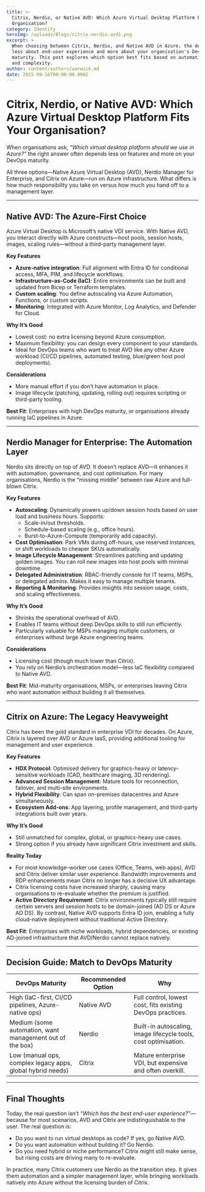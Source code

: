 ```yaml
---
title: >-
  Citrix, Nerdio, or Native AVD: Which Azure Virtual Desktop Platform Fits Your
  Organisation?
category: Identity
heroImg: /uploads/Blogs/citrix-nerdio-avd1.png
excerpt: >
  When choosing between Citrix, Nerdio, and Native AVD in Azure, the decision is
  less about end-user experience and more about your organisation's DevOps
  maturity. This post explores which option best fits based on automation, cost,
  and complexity.
author: content/authors/warwick.md
date: 2025-09-16T00:00:00.000Z
---
```


# Citrix, Nerdio, or Native AVD: Which Azure Virtual Desktop Platform Fits Your Organisation?

When organisations ask, *“Which virtual desktop platform should we use in Azure?”* the right answer often depends less on features and more on your DevOps maturity.

All three options—Native Azure Virtual Desktop (AVD), Nerdio Manager for Enterprise, and Citrix on Azure—run on Azure infrastructure. What differs is how much responsibility you take on versus how much you hand off to a management layer.

***

## Native AVD: The Azure-First Choice

Azure Virtual Desktop is Microsoft’s native VDI service. With Native AVD, you interact directly with Azure constructs—host pools, session hosts, images, scaling rules—without a third-party management layer.

**Key Features**

* **Azure-native integration**: Full alignment with Entra ID for conditional access, MFA, PIM, and lifecycle workflows.
* **Infrastructure-as-Code (IaC)**: Entire environments can be built and updated from Bicep or Terraform templates.
* **Custom scaling**: You define autoscaling via Azure Automation, Functions, or custom scripts.
* **Monitoring**: Integrated with Azure Monitor, Log Analytics, and Defender for Cloud.

**Why It’s Good**

* Lowest cost: no extra licensing beyond Azure consumption.
* Maximum flexibility: you can design every component to your standards.
* Ideal for DevOps teams who want to treat AVD like any other Azure workload (CI/CD pipelines, automated testing, blue/green host pool deployments).

**Considerations**

* More manual effort if you don’t have automation in place.
* Image lifecycle (patching, updating, rolling out) requires scripting or third-party tooling.

**Best Fit**: Enterprises with high DevOps maturity, or organisations already running IaC pipelines in Azure.

***

## Nerdio Manager for Enterprise: The Automation Layer

Nerdio sits directly on top of AVD. It doesn’t replace AVD—it enhances it with automation, governance, and cost optimisation. For many organisations, Nerdio is the “missing middle” between raw Azure and full-blown Citrix.

**Key Features**

* **Autoscaling**: Dynamically powers up/down session hosts based on user load and business hours. Supports:
  * Scale-in/out thresholds.
  * Schedule-based scaling (e.g., office hours).
  * Burst-to-Azure-Compute (temporarily add capacity).
* **Cost Optimisation**: Park VMs during off-hours, use reserved instances, or shift workloads to cheaper SKUs automatically.
* **Image Lifecycle Management**: Streamlines patching and updating golden images. You can roll new images into host pools with minimal downtime.
* **Delegated Administration**: RBAC-friendly console for IT teams, MSPs, or delegated admins. Makes it easy to manage multiple tenants.
* **Reporting & Monitoring**: Provides insights into session usage, costs, and scaling effectiveness.

**Why It’s Good**

* Shrinks the operational overhead of AVD.
* Enables IT teams without deep DevOps skills to still run efficiently.
* Particularly valuable for MSPs managing multiple customers, or enterprises without large Azure engineering teams.

**Considerations**

* Licensing cost (though much lower than Citrix).
* You rely on Nerdio’s orchestration model—less IaC flexibility compared to Native AVD.

**Best Fit**: Mid-maturity organisations, MSPs, or enterprises leaving Citrix who want automation without building it all themselves.

***

## Citrix on Azure: The Legacy Heavyweight

Citrix has been the gold standard in enterprise VDI for decades. On Azure, Citrix is layered over AVD or Azure IaaS, providing additional tooling for management and user experience.

**Key Features**

* **HDX Protocol**: Optimised delivery for graphics-heavy or latency-sensitive workloads (CAD, healthcare imaging, 3D rendering).
* **Advanced Session Management**: Mature tools for reconnection, failover, and multi-site environments.
* **Hybrid Flexibility**: Can span on-premises datacentres and Azure simultaneously.
* **Ecosystem Add-ons**: App layering, profile management, and third-party integrations built over years.

**Why It’s Good**

* Still unmatched for complex, global, or graphics-heavy use cases.
* Strong option if you already have significant Citrix investment and skills.

**Reality Today**

* For most knowledge-worker use cases (Office, Teams, web apps), AVD and Citrix deliver similar user experience. Bandwidth improvements and RDP enhancements mean Citrix no longer has a decisive UX advantage.
* Citrix licensing costs have increased sharply, causing many organisations to re-evaluate whether the premium is justified.
* **Active Directory Requirement**: Citrix environments typically still require certain servers and session hosts to be domain-joined (AD DS or Azure AD DS). By contrast, Native AVD supports Entra ID join, enabling a fully cloud-native deployment without traditional Active Directory.

**Best Fit**: Enterprises with niche workloads, hybrid dependencies, or existing AD-joined infrastructure that AVD/Nerdio cannot replace natively.

***

## Decision Guide: Match to DevOps Maturity

| **DevOps Maturity**                                        | **Recommended Option** | **Why**                                                         |
| ---------------------------------------------------------- | ---------------------- | --------------------------------------------------------------- |
| High (IaC-first, CI/CD pipelines, Azure-native ops)        | Native AVD             | Full control, lowest cost, fits existing DevOps practices.      |
| Medium (some automation, want management out of the box)   | Nerdio                 | Built-in autoscaling, image lifecycle tools, cost optimisation. |
| Low (manual ops, complex legacy apps, global hybrid needs) | Citrix                 | Mature enterprise VDI, but expensive and often overkill.        |

***

## Final Thoughts

Today, the real question isn’t *“Which has the best end-user experience?”*—because for most scenarios, AVD and Citrix are indistinguishable to the user. The real question is:

* Do you want to run virtual desktops as code? If yes, go Native AVD.
* Do you want automation without building it? Go Nerdio.
* Do you need hybrid or niche performance? Citrix might still make sense, but rising costs are driving many to re-evaluate.

In practice, many Citrix customers use Nerdio as the transition step. It gives them automation and a simpler management layer, while bringing workloads natively into Azure without the licensing burden of Citrix.
